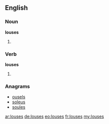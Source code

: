 ==English==

===Noun===
'''louses'''
# {{nonstandard}} {{plural of|[[louse]]}}

===Verb===
'''louses'''
# {{third-person singular of|[[louse]]}}

===Anagrams===
* [[ousels#English|ousels]]
* [[soleus#English|soleus]]
* [[soules#English|soules]]

[[ar:louses]]
[[de:louses]]
[[eo:louses]]
[[fr:louses]]
[[my:louses]]